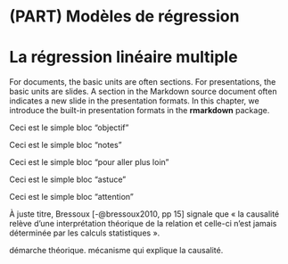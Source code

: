 # (PART) Modèles de régression {-} 
# La régression linéaire multiple {#chapitre4}

For documents, the basic units are often sections. For presentations, the basic units are slides. A section in the Markdown source document often indicates a new slide in the presentation formats. In this chapter, we introduce the built-in presentation formats in the **rmarkdown** package.

::: {.bloc_objectif .bloc_objectif_png data-latex="{blocs/objectif}"}
Ceci est le simple bloc "objectif"
:::

::: {.bloc_notes .bloc_notes_png data-latex="{blocs/notes}"}
Ceci est le simple bloc "notes"
:::

::: {.bloc_aller_loin .bloc_aller_loin_png data-latex="{blocs/aller_loin}"}
Ceci est le simple bloc "pour aller plus loin"
:::

::: {.bloc_astuce .bloc_astuce_png data-latex="{blocs/astuce}"}
Ceci est le simple bloc "astuce"
:::

::: {.bloc_attention .bloc_attention_png data-latex="{blocs/attention}"}
Ceci est le simple bloc "attention"
:::


À juste titre, Bressoux [-@bressoux2010, pp 15] signale que « la causalité relève d'une interprétation théorique de la relation et celle-ci n'est jamais déterminée par les calculs statistiques ».

démarche théorique.
mécanisme qui explique la causalité.
